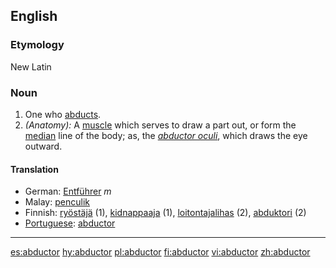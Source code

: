 ==English==
===Etymology===
New Latin
===Noun===
#One who [[abducts]].
#''(Anatomy):'' A [[muscle]] which serves to draw a part out, or form the [[median]] line of the body; as, the ''[[abductor oculi]]'', which draws the eye outward.
====Translation====
* German: [[Entführer]] ''m''
* Malay: [[penculik]]
* Finnish: [[ryöstäjä]] (1), [[kidnappaaja]] (1), [[loitontajalihas]] (2), [[abduktori]] (2)
* [[Portuguese]]: [[abductor]]
----

[[es:abductor]]
[[hy:abductor]]
[[pl:abductor]]
[[fi:abductor]]
[[vi:abductor]]
[[zh:abductor]]